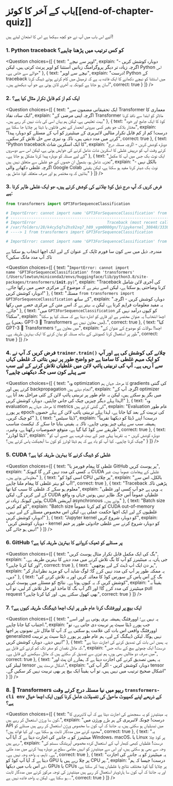 <!-- DISABLE-FRONTMATTER-SECTIONS -->

# باب کے آخر کا کوئز[[end-of-chapter-quiz]]

<CourseFloatingBanner
    chapter={8}
    classNames="absolute z-10 right-0 top-0"
/>

آئیے اس باب میں آپ نے جو کچھ سیکھا ہے اس کا امتحان لیتے ہیں!

### 1. Python traceback کو کس ترتیب میں پڑھنا چاہیے؟

<Question
	choices={[
		{
			text: "اوپر سے نیچے",
			explain: "دوبارہ کوشش کریں - اگرچہ زیادہ تر دیگر پروگرامنگ زبانیں استثنا کو اوپر پرنٹ کرتی ہیں، لیکن Python اس حوالے سے خاص ہے۔"
		},
		{
			text: "نیچے سے اوپر",
			explain: "درست! Python کے traceback میں استثنا کو نیچے دکھانے کا ایک فائدہ یہ ہے کہ ٹرمینل میں کام کرتے ہوئے ڈیبگ کرنا آسان ہو جاتا ہے کیونکہ یہ آخری لائن ہوتی ہے جو آپ دیکھتے ہیں۔",
			correct: true
		}
	]}
/>

### 2. ایک کم از کم قابل تکرار مثال کیا ہے؟

<Question
	choices={[
		{
			text: "ایک تحقیقاتی مضمون سے Transformer معماری کا ایک سادہ نفاذ",
			explain: "اگرچہ اپنی مرضی کے Transformer ماڈلز کو ابتدا سے نافذ کرنا بہت تعلیمی ہے، لیکن ہم یہاں اسی کی بات نہیں کر رہے ہیں۔"
		},
		{
			text: "کوڈ کا ایک جامع اور خود مختار بلاک جو بغیر کسی بیرونی انحصار کے نجی فائلوں یا ڈیٹا پر چلایا جا سکتا ہے",
			explain: "درست! کم از کم قابل تکرار مثالیں لائبریری کے مینٹینرز کو آپ کے مسئلے کو دوبارہ پیدا کرنے میں مدد دیتی ہیں، تاکہ وہ تیزی سے حل تلاش کر سکیں۔",
			correct: true
		},
		{
			text: "Python traceback کا ایک اسکرین شاٹ",
			explain: "دوبارہ کوشش کریں - اگرچہ مسئلہ درج کرتے وقت آپ کو درپیش غلطی کا اسکرین شاٹ شامل کرنے کی خواہش ہوتی ہے، لیکن اس سے دوسروں کے لیے مسئلہ کو دوبارہ پیدا کرنا مشکل ہو جاتا ہے۔"
		},
		{
			text: "ایک نوٹ بک جس میں آپ کا مکمل تجزیہ شامل ہو، بشمول ان حصوں کے جو غلطی سے متعلق نہیں ہیں",
			explain: "بالکل نہیں - اگرچہ غلطی دکھانے والی Google Colab نوٹ بک شیئر کرنا مفید ہو سکتا ہے، لیکن یقینی بنائیں کہ وہ مختصر ہو اور صرف متعلقہ کوڈ شامل ہو۔"
		}
	]}
/>

### 3. فرض کریں کہ آپ درج ذیل کوڈ چلانے کی کوشش کرتے ہیں، جو ایک غلطی ظاہر کرتا ہے:

```py
from transformers import GPT3ForSequenceClassification

# ImportError: cannot import name 'GPT3ForSequenceClassification' from 'transformers' (/Users/lewtun/miniconda3/envs/huggingface/lib/python3.8/site-packages/transformers/__init__.py)
# ---------------------------------------------------------------------------
# ImportError                               Traceback (most recent call last)
# /var/folders/28/k4cy5q7s2hs92xq7_h89_vgm0000gn/T/ipykernel_30848/333858878.py in <module>
# ----> 1 from transformers import GPT3ForSequenceClassification

# ImportError: cannot import name 'GPT3ForSequenceClassification' from 'transformers' (/Users/lewtun/miniconda3/envs/huggingface/lib/python3.8/site-packages/transformers/__init__.py)
```

مندرجہ ذیل میں سے کون سا فورم ٹاپک کے عنوان کے لیے ایک اچھا انتخاب ہو سکتا ہے تاکہ آپ مدد مانگ سکیں؟

<Question
	choices={[
		{
			text: "<code>ImportError: cannot import name 'GPT3ForSequenceClassification' from 'transformers' (/Users/lewtun/miniconda3/envs/huggingface/lib/python3.8/site-packages/transformers/__init__.py)</code>",
			explain: "Traceback کی آخری لائن شامل کرنا وضاحتی ہو سکتا ہے، لیکن اسے بہتر ہے کہ موضوع کے مرکزی حصے میں رکھا جائے۔ دوبارہ کوشش کریں!"
		},
		{
			text: "مسئلہ <code>from transformers import GPT3ForSequenceClassification</code> کے ساتھ",
			explain: "دوبارہ کوشش کریں - اگرچہ یہ مفید معلومات فراہم کرتا ہے، لیکن یہ بہتر ہے کہ اسے متن کے مرکزی حصے میں رکھا جائے۔"
		},
		{
			text: "میں <code>GPT3ForSequenceClassification</code> کو کیوں درآمد نہیں کر سکتا؟",
			explain: "اچھا انتخاب! یہ عنوان مختصر ہے اور قاری کو اشارہ دیتا ہے کہ مسئلہ کیا ہو سکتا ہے (یعنی، GPT-3 🤗 Transformers میں معاون نہیں ہے)۔",
			correct: true
		},
		{
			text: "کیا GPT-3 🤗 Transformers میں معاون ہے؟",
			explain: "اچھا! سوالات کو موضوع کے عنوان کے طور پر استعمال کرنا کمیونٹی کے ساتھ مسئلہ کو بیان کرنے کا ایک بہترین طریقہ ہے۔",
			correct: true
		}
	]}
/>

### 4. فرض کریں کہ آپ نے `trainer.train()` چلانے کی کوشش کی ہے اور آپ کو ایک مبہم غلطی کا سامنا ہے جو واضح طور پر نہیں بتاتی کہ غلطی کہاں سے آ رہی ہے۔ آپ کی تربیتی پائپ لائن میں غلطیاں تلاش کرنے کے لیے سب سے پہلے کون سی جگہ دیکھنی چاہیے؟

<Question
	choices={[
		{
			text: "وہ optimization کا مرحلہ جہاں ہم gradients کی گنتی کرتے ہیں اور backpropagation انجام دیتے ہیں",
			explain: "اگرچہ آپ کے optimizer میں بگز ہو سکتے ہیں، لیکن یہ عام طور پر تربیتی پائپ لائن کے کئی مراحل بعد آتا ہے، لہذا پہلے دیگر چیزیں چیک کی جانی چاہئیں۔ دوبارہ کوشش کریں!"
		},
		{
			text: "وہ evaluation کا مرحلہ جہاں ہم metrics کی گنتی کرتے ہیں",
			explain: "Evaluation عام طور پر پورے epoch کی تربیت کے بعد کیا جاتا ہے، لہذا پہلے تربیتی پائپ لائن کے پہلے حصوں کو چیک کریں۔"
		},
		{
			text: "ڈیٹا سیٹس",
			explain: "درست! اپنے ڈیٹا کو دیکھنا تقریباً ہمیشہ سب سے پہلی چیز ہونی چاہیے، تاکہ یہ یقینی بنایا جا سکے کہ ٹیکسٹ مناسب طریقے سے کوڈ کیا گیا ہے، متوقع خصوصیات رکھتا ہے، وغیرہ۔",
			correct: true
		},
		{
			text: "ڈیٹا لوڈرز",
			explain: "دوبارہ کوشش کریں - یہ تقریباً پہلی چیز کے بہت قریب ہے جسے آپ کو چیک کرنا چاہیے۔ کیا آپ کو یاد ہے کہ ہم ڈیٹا لوڈرز کو کون سا آبجیکٹ پاس کرتے ہیں؟"
		}
	]}
/>

### 5. CUDA غلطی کو ڈیبگ کرنے کا بہترین طریقہ کیا ہے؟

<Question
	choices={[
		{
			text: "غلطی کا پیغام فورمز یا GitHub پر پوسٹ کریں",
			explain: "یہ کسی کی مدد نہیں کرے گا کیونکہ CUDA غلطی کے پیغامات عموماً بہت غیر معلوماتی ہوتے ہیں۔"
		},
		{
			text: "اسی کوڈ کو CPU پر چلائیں",
			explain: "بالکل، اس سے آپ کو بہتر غلطی کا پیغام ملنا چاہیے!",
			correct: true
		},
		{
			text: "Traceback پڑھیں تاکہ معلوم ہو سکے کہ غلطی کا سبب کیا تھا",
			explain: "یہ وہی ہے جو آپ کسی اور غلطی کے لیے کریں گے، لیکن CUDA غلطیاں عموماً اُس جگہ ظاہر نہیں ہوتیں جہاں وہ واقع ہوئیں کیونکہ زیادہ تر CUDA آپریشن asynchronous ہوتے ہیں۔"
		},
		{
			text: "Batch size کو کم کریں",
			explain: "Batch size کو کم کرنا عموماً CUDA out-of-memory غلطیوں کے لیے ایک اچھا حکمت عملی ہے، لیکن اس مخصوص مسئلے کے لیے نہیں۔ دوبارہ کوشش کریں!"
		},
		{
			text: "Jupyter kernel کو دوبارہ شروع کریں",
			explain: "دوبارہ کوشش کریں - kernel کو دوبارہ شروع کرنے سے غلطی جادوئی طور پر ختم نہیں ہو جائے گی!"
		}
	]}
/>

### 6. GitHub پر مسئلے کو ٹھیک کروانے کا بہترین طریقہ کیا ہے؟

<Question
	choices={[
		{
			text: "بگ کی ایک مکمل قابل تکرار مثال پوسٹ کریں",
			explain: "جی ہاں، یہ مینٹینرز کو آپ کا بگ تلاش کرنے میں مدد دینے کا بہترین طریقہ ہے۔ اور کیا کرنا چاہیے؟",
			correct: true
		},
		{
			text: "ہر دن ایک اپ ڈیٹ کے لیے پوچھیں",
			explain: "یہ ممکنہ طور پر آپ کی مدد نہیں کرے گا؛ لوگ شاید آپ کو مزید نظرانداز کر دیں۔"
		},
		{
			text: "بگ کے آس پاس کے سورس کوڈ کا معائنہ کریں اور یہ تلاش کرنے کی کوشش کریں کہ یہ کیوں ہوتا ہے۔ نتائج کو مسئلے میں پوسٹ کریں",
			explain: "یقیناً یہ مینٹینرز کی مدد کرے گا! اور اگر آپ بگ کا ماخذ اور حل تلاش کر لیں، تو آپ pull request بھی کھول سکتے ہیں۔ اور کیا کرنا چاہیے؟",
			correct: true
		}
	]}
/>

### 7. ایک بیچ پر اوورفٹنگ کرنا عام طور پر ایک اچھا ڈیبگنگ طریقہ کیوں ہے؟

<Question
	choices={[
		{
			text: "یہ نہیں ہے؛ اوورفٹنگ ہمیشہ بری ہوتی ہے اور اسے اجتناب کیا جانا چاہیے.",
			explain: "جب پورے ڈیٹا سیٹ پر تربیت دی جاتی ہے، تو اوورفٹنگ واقعی اس بات کی علامت ہو سکتی ہے کہ آپ کا ماڈل نئے نمونوں پر اچھا generalized نہیں ہوگا۔ لیکن ڈیبگنگ کے لیے، ہم عام طور پر پورے ڈیٹا سیٹ پر تربیت نہیں دیتے۔ دوبارہ کوشش کریں!"
		},
		{
			text: "یہ ہمیں اس بات کی تصدیق کرنے کی اجازت دیتا ہے کہ ماڈل نقصان کو صفر تک کم کرنے کے قابل ہے.",
			explain: "درست! ایک چھوٹے بیچ کے ساتھ جس میں صرف دو مثالیں بھی ہوں، ہم تیزی سے تصدیق کر سکتے ہیں کہ ماڈل سیکھنے کے قابل ہے۔",
			correct: true
		},
		{
			text: "یہ ہمیں تصدیق کرنے کی اجازت دیتا ہے کہ ہمارے ان پٹ اور لیبلز کی tensor اشکال درست ہیں.",
			explain: "دوبارہ کوشش کریں - اگر آپ کی tensor اشکال صحیح ترتیب میں نہیں ہیں، تو آپ یقیناً ایک بیچ پر بھی تربیت نہیں کر سکیں گے۔"
		}
	]}
/>

### 8. 🤗 Transformers ریپو میں نیا مسئلہ درج کرتے وقت `transformers-cli env` کے ذریعے اپنے کمپیوٹ ماحول کی تفصیلات شامل کرنا کیوں ایک اچھا خیال ہے؟

<Question
	choices={[
		{
			text: "یہ مینٹینرز کو یہ سمجھنے کی اجازت دیتا ہے کہ آپ لائبریری کا کون سا ورژن استعمال کر رہے ہیں.",
			explain: "درست! چونکہ لائبریری کے ہر بڑے ورژن میں API میں تبدیلیاں ہو سکتی ہیں، یہ جاننا کہ آپ کون سا مخصوص ورژن استعمال کر رہے ہیں مسئلے کو محدود کرنے میں مددگار ثابت ہو سکتا ہے۔ اور کیا فوائد ہیں؟",
			correct: true
		},
		{
			text: "یہ مینٹینرز کو یہ جاننے کی اجازت دیتا ہے کہ آیا آپ Windows، macOS، یا Linux پر کوڈ چلا رہے ہیں.",
			explain: "درست! غلطیاں کبھی کبھار آپ کے استعمال کردہ مخصوص آپریٹنگ سسٹم کی وجہ سے بھی ہو سکتی ہیں، اور اس سے مینٹینرز کو انہیں مقامی سطح پر دوبارہ پیدا کرنے میں مدد ملتی ہے۔ تاہم، یہ واحد وجہ نہیں ہے۔",
			correct: true
		},
		{
			text: "یہ مینٹینرز کو یہ جاننے کی اجازت دیتا ہے کہ آیا آپ کوڈ کو GPU پر چلا رہے ہیں یا CPU پر.",
			explain: "درست! جیسا کہ ہم نے اس باب میں دیکھا، GPUs یا CPUs پر چلایا گیا کوڈ مختلف نتائج یا غلطیاں پیدا کر سکتا ہے، اور یہ جاننا کہ آپ کون سا ہارڈویئر استعمال کر رہے ہیں مینٹینرز کی توجہ مرکوز کرنے میں مددگار ثابت ہو سکتا ہے۔ لیکن یہ واحد فائدہ نہیں ہے...",
			correct: true
		}
	]}
/>
